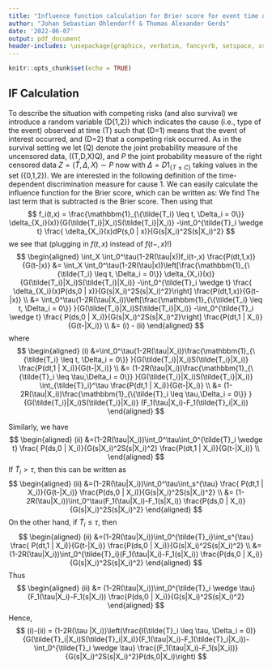 ```yaml
---
title: "Influence function calculation for Brier score for event time data"
author: "Johan Sebastian Ohlendorff & Thomas Alexander Gerds"
date: '2022-06-07'
output: pdf_document
header-includes: \usepackage{graphicx, verbatim, fancyvrb, setspace, xspace, colortbl, longtable, amsmath, caption, xfrac, float, mathabx,bbm,algorithm2e}
---
```



\newcommand{\Xj}{\ensuremath{X^{\prime}}}
\newcommand{\xj}{\ensuremath{x^{\prime}}}
\newcommand{\AUC}{\ensuremath{\operatorname{AUC}}}
\newcommand{\Brier}{\ensuremath{\operatorname{Brier}}}
\newcommand{\survtau}{\ensuremath{\tilde S(\tau)}}
\newcommand{\hatsurvtau}{\ensuremath{\hat{\tilde{S}}(\tau)}}
\newcommand{\Htau}{\ensuremath{H(\tau)}}
\newcommand{\hatHtau}{\ensuremath{\hat H^{(i)}(\tau)}}

\newcommand{\Utau}{\ensuremath{U(\tau)}}
\newcommand{\hatUtau}{\ensuremath{\hat U^{(i)}(\tau)}}
\newcommand{\Vtau}{\ensuremath{V(\tau)}}
\newcommand{\hatVtau}{\ensuremath{\hat V^{(i)}(\tau)}}
\newcommand{\Wtau}{\ensuremath{W(\tau)}}
\newcommand{\hatWtau}{\ensuremath{\hat W^{(i)}(\tau)}}
\newcommand{\margprob}{\ensuremath{F}}
\newcommand{\hatmargprob}{\ensuremath{\hat{F}}}
\newcommand{\Zi}{\ensuremath{Z_i}}
\newcommand{\emp}{\ensuremath{I\negthickspace P_n}}
\newcommand{\ifauc}{\ensuremath{\mathrm{IF}_{\mathrm{AUC}}}}
\newcommand{\hatifauc}{\ensuremath{\mathrm{\widehat{IF}}_{\mathrm{AUC}}}}
\newcommand{\ifnu}{\ensuremath{\mathrm{IF}_{\nu}}}
\newcommand{\ifnuc}{\ensuremath{\mathrm{IF}^1_{\nu}}}
\newcommand{\hatifnu}{\ensuremath{\mathrm{\widehat{IF}}_{\nu}}}
\newcommand{\hatifnuc}{\ensuremath{\mathrm{\widehat{IF}}^1_{\nu}}}
\newcommand{\ifmu}{\ensuremath{\mathrm{IF}_{\mu}}}
\newcommand{\hatifmu}{\ensuremath{\mathrm{\widehat{IF}}_{\mu}}}
\newcommand{\ifmuc}{\ensuremath{\mathrm{IF}^1_{\mu}}}
\newcommand{\hatifmuc}{\ensuremath{\mathrm{\widehat{IF}}^1_{\mu}}}


```r
knitr::opts_chunk$set(echo = TRUE)
```

## IF Calculation
To describe the situation with competing risks (and also survival) we introduce a
random variable \(D\in\{1,2\}\) which indicates the cause (i.e., type
of the event) observed at time \(T\) such that \(D=1\) means that the
event of interest occurred, and \(D=2\) that a competing risk
occurred. As in the survival setting we let \(Q\) denote the joint
probability measure of the uncensored data, \((T,D,X)\sim Q\), and $P$
the joint probability measure of the right censored data
$Z=(\tilde{T},\Delta,X) \sim P$ now with $\Delta=D 1_{\{T \leq C\}}$
taking values in the set \(\{0,1,2\}\). We are interested in the
following definition of the time-dependent discrimination measure for
cause 1. We can easily calculate the influence function for the Brier score, which can be written as: 
\begin{align*}
& \int\left\{1_{\{ t \leq \tau \}}-R(\tau \mid x)\right\}^{2} Q(d t, d x)\\
&=\int 1_{\{t \leqslant \tau\}}-21_{\{t \leqslant \tau\}} R(\tau \mid x)+R(\tau \mid x)^{2} Q(d t, d x) \\
&= \int 1_{\{t \leqslant \tau\}}(1-2 R(\tau \mid x)) Q(d t, d x)+\int R(\tau \mid x)^{2} Q(d x) \\
&=\int \frac{1_{\{t \leqslant \tau\}}}{G(t- |x)}(1-2 R(\tau \mid x)) P(d t, 1, d x) + \int R\left(\tau | x\right)^2 P(d x)
\end{align*}
We find
\begin{align*}
IC_{\Brier}(\tilde{T}_i,\Delta_i,X_i;\tau) &= \partial_{\varepsilon} \int \frac{1_{\{t \leqslant \tau\}}}{G(t- |x)}(1-2 R(\tau \mid x)) P_{\varepsilon}(d t, 1, d x) +\partial_{\varepsilon} \int R\left(\tau | x\right)^2 P_{\varepsilon}(d x) \\&=
\int 1_{\{t \leqslant \tau \}}(1-2 R(\tau \mid x)) \frac{d(\delta_{\left\{\tilde{T}_{i}, \Delta_i,X_i\right\}})(t, 1, x)+dP(t,1,x)\left[f_i(t-,x)-1\right]}{G(t- |x)} \\
&+ \int R\left(\tau | x\right)^2 (\delta_{\left\{\tilde{T}_{i}, \Delta_i,X_i\right\}}-P) \\
&=   1_{\{\tilde{T}_i \leqslant \tau, \Delta_i=1\}}(1-2 R(\tau \mid X_i)) \frac{1}{G(\tilde{T}_i- | X_i)}  \\
&+  \int 1_{\{t \leqslant \tau\}}(1-2 R(\tau \mid x)) f_i(t-,x) \frac{dP(t,1,x)}{G(t-|x)} + R\left(\tau | X_i \right)^2 \\
&- \int R\left(\tau | x\right)^2 dP(x)
- \int 1_{\{t \leqslant \tau\}}(1-2 R(\tau \mid x)) \frac{dP(t,1,x)}{G(t-|x)}
\end{align*}
The last term that is subtracted is the Brier score. Then using that 
$$
 f_i(t,x) = \frac{\mathbbm{1}_{\{\tilde{T_i} \leq t, \Delta_i = 0\}} \delta_{X_i}(x)}{G(\tilde{T_i}|X_i)S(\tilde{T_i}|X_i)} -\int_0^{\tilde{T}_i \wedge t} \frac{ \delta_{X_i}(x)dP(s,0 | x)}{G(s|X_i)^2S(s|X_i)^2}
$$
we see that (plugging in $f(t,x)$ instead of $f(t-,x)$!)
$$
\begin{aligned}
\int_X \int_0^\tau(1-2R(\tau|x))f_i(t-,x) \frac{P(dt,1,x)}{G(t-|x)} &= \int_X \int_0^\tau(1-2R(\tau|x))\left[\frac{\mathbbm{1}_{\{\tilde{T_i} \leq t, \Delta_i = 0\}} \delta_{X_i}(x)}{G(\tilde{T_i}|X_i)S(\tilde{T_i}|X_i)} -\int_0^{\tilde{T}_i \wedge t} \frac{ \delta_{X_i}(x)P(ds,0 | x)}{G(s|X_i)^2S(s|X_i)^2}\right] \frac{P(dt,1,x)}{G(t-|x)} \\
&= \int_0^\tau(1-2R(\tau|X_i))\left[\frac{\mathbbm{1}_{\{\tilde{T_i} \leq t, \Delta_i = 0\}} }{G(\tilde{T_i}|X_i)S(\tilde{T_i}|X_i)} -\int_0^{\tilde{T}_i \wedge t} \frac{ P(ds,0 | X_i)}{G(s|X_i)^2S(s|X_i)^2}\right] \frac{P(dt,1 | X_i)}{G(t-|X_i)} \\
&= (i) - (ii)
\end{aligned}
$$
where 
$$
\begin{aligned}
(i) &=\int_0^\tau(1-2R(\tau|X_i))\frac{\mathbbm{1}_{\{\tilde{T_i} \leq t, \Delta_i = 0\}} }{G(\tilde{T_i}|X_i)S(\tilde{T_i}|X_i)} \frac{P(dt,1 | X_i)}{G(t-|X_i)} \\
&= (1-2R(\tau|X_i))\frac{\mathbbm{1}_{\{\tilde{T}_i \leq \tau,\Delta_i = 0\}} }{G(\tilde{T_i}|X_i)S(\tilde{T_i}|X_i)} \int_{\tilde{T}_i}^\tau \frac{P(dt,1 | X_i)}{G(t-|X_i)} \\
&= (1-2R(\tau|X_i))\frac{\mathbbm{1}_{\{\tilde{T}_i \leq \tau,\Delta_i = 0\}} }{G(\tilde{T_i}|X_i)S(\tilde{T_i}|X_i)} (F_1(\tau|X_i)-F_1(\tilde{T}_i|X_i))
\end{aligned}
$$

Similarly, we have
$$
\begin{aligned}
(ii) &=(1-2R(\tau|X_i))\int_0^\tau\int_0^{\tilde{T}_i \wedge t} \frac{ P(ds,0 | X_i)}{G(s|X_i)^2S(s|X_i)^2} \frac{P(dt,1 | X_i)}{G(t-|X_i)} \\
\end{aligned}
$$
If $\tilde{T}_i > \tau$, then this can be written as 
$$
\begin{aligned}
(ii) &=(1-2R(\tau|X_i))\int_0^\tau\int_s^{\tau} \frac{ P(dt,1 | X_i)}{G(t-|X_i)} \frac{P(ds,0 | X_i)}{G(s|X_i)^2S(s|X_i)^2} \\
&= (1-2R(\tau|X_i))\int_0^\tau(F_1(\tau|X_i)-F_1(s|X_i)) \frac{P(ds,0 | X_i)}{G(s|X_i)^2S(s|X_i)^2} 
\end{aligned}
$$
On the other hand, if $\tilde{T}_i \leq \tau$, then
$$
\begin{aligned}
(ii) &=(1-2R(\tau|X_i))\int_0^{\tilde{T}_i}\int_s^{\tau} \frac{ P(dt,1 | X_i)}{G(t-|X_i)} \frac{P(ds,0 | X_i)}{G(s|X_i)^2S(s|X_i)^2}  \\
&= (1-2R(\tau|X_i))\int_0^{\tilde{T}_i}(F_1(\tau|X_i)-F_1(s|X_i)) \frac{P(ds,0 | X_i)}{G(s|X_i)^2S(s|X_i)^2} 
\end{aligned}
$$
Thus 
$$
\begin{aligned}
(ii) 
&= (1-2R(\tau|X_i))\int_0^{\tilde{T}_i \wedge \tau}(F_1(\tau|X_i)-F_1(s|X_i)) \frac{P(ds,0 | X_i)}{G(s|X_i)^2S(s|X_i)^2} 
\end{aligned}
$$
Hence, 
$$
(i)-(ii) = (1-2R(\tau |X_i))\left(\frac{I(\tilde{T}_i \leq \tau, \Delta_i = 0)}{G(\tilde{T}_i|X_i)S(\tilde{T}_i|X_i)}(F_1(\tau|X_i)-F_1(\tilde{T}_i|X_i))-\int_0^{\tilde{T}_i \wedge \tau} \frac{(F_1(\tau|X_i)-F_1(s|X_i))}{G(s|X_i)^2S(s|X_i)^2}P(ds,0|X_i)\right)
$$


